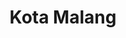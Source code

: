 ---
title: Kota Malang
image: /malang.jpg?url
category: Kota
description: "
Kota Malang memiliki banyak perguruan tinggi yang terkenal hingga dikenal dunia internasional.
"
---